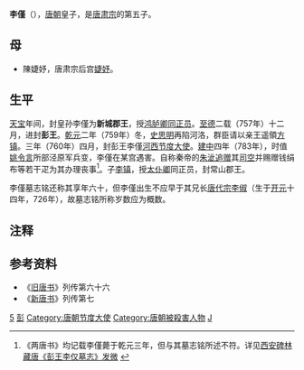 '''李僅'''（{{bd|8世纪||783年|11月2日|catIdx=L}}），[[唐朝|唐朝]]皇子，是[[唐肃宗|唐肃宗]]的第五子。
==母==
*陳婕妤，唐肃宗后宫[[婕妤|婕妤]]。
==生平==
[[天宝_(唐朝)|天宝]]年间，封皇孙李僅为'''新城郡王'''，授[[鸿胪卿|鸿胪卿]][[同正员|同正员]]。[[至德_(唐朝)|至德]]二载（757年）十二月，进封'''彭王'''。[[乾元_(唐朝)|乾元]]二年（759年）冬，[[史思明|史思明]]再陷河洛，群臣请以亲王遥領[[方镇|方镇]]。三年（760年）四月，封彭王李僅[[河西节度使|河西节度大使]]。[[建中_(唐朝)|建中]]四年（783年），时值[[姚令言|姚令言]]所部泾原军兵变，李僅在某宫遇害。自称秦帝的[[朱泚|朱泚]][[追赠|追赠]]其[[司空|司空]]并赐赠钱绢布等若干疋为其办理丧事<ref>《两唐书》均记载李僅薨于乾元三年，但与其墓志铭所述不符。详见[http://www.xhgxt.com/html/View_9888.html 西安碑林藏唐《彭王李仅墓志》发微] {{Wayback|url=http://www.xhgxt.com/html/View_9888.html |date=20180329120856 }}</ref>。子[[李镇|李镇]]，授[[太仆卿|太仆卿]]同正员，封常山郡王。

李僅墓志铭还称其享年六十，但李僅出生不应早于其兄长[[唐代宗|唐代宗李俶]]（生于[[开元|开元]]十四年，726年），故墓志铭所称岁数应为概数。

== 注释 ==
{{reflist}}

==参考资料==

*《[[旧唐书|旧唐书]]》列传第六十六
*《[[新唐书|新唐书]]》列传第七

[[Category:唐肃宗皇子|5]]
[[Category:唐朝宗室国王|彭]]
[[Category:唐朝节度大使|Category:唐朝节度大使]]
[[Category:唐朝被殺害人物|Category:唐朝被殺害人物]]
[[Category:李姓|J]]